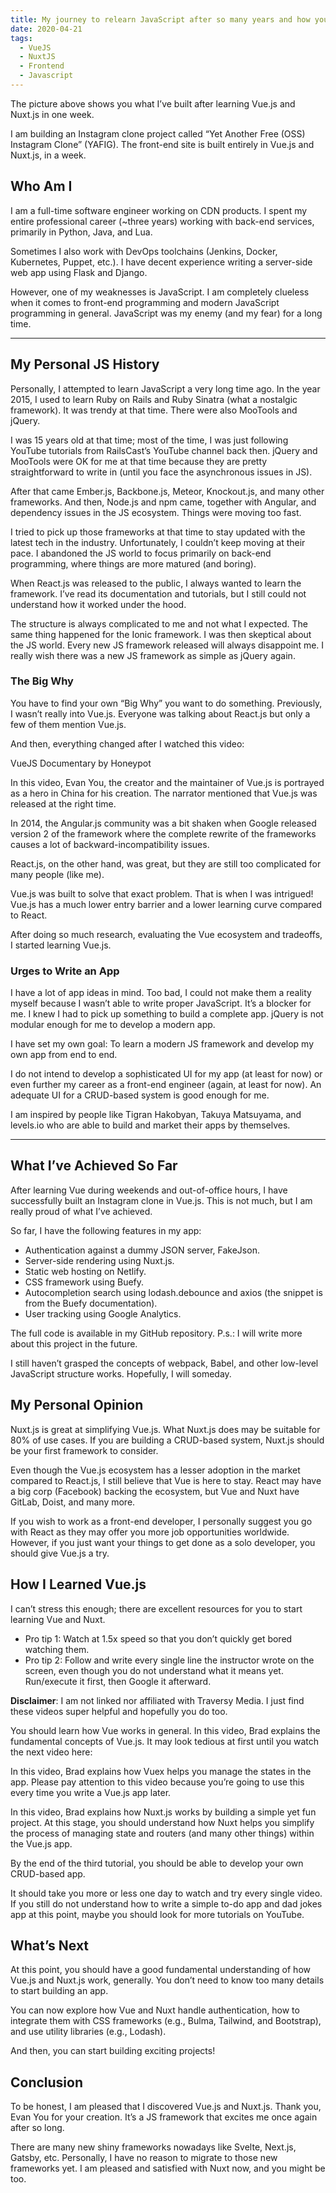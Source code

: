 ```yaml
---
title: My journey to relearn JavaScript after so many years and how you can start too
date: 2020-04-21
tags:
  - VueJS
  - NuxtJS
  - Frontend
  - Javascript
---
```


The picture above shows you what I’ve built after learning Vue.js and Nuxt.js in one week.

I am building an Instagram clone project called “Yet Another Free (OSS) Instagram Clone” (YAFIG). The front-end site is built entirely in Vue.js and Nuxt.js, in a week.

## Who Am I

I am a full-time software engineer working on CDN products. I spent my entire professional career (~three years) working with back-end services, primarily in Python, Java, and Lua.

Sometimes I also work with DevOps toolchains (Jenkins, Docker, Kubernetes, Puppet, etc.). I have decent experience writing a server-side web app using Flask and Django.

However, one of my weaknesses is JavaScript. I am completely clueless when it comes to front-end programming and modern JavaScript programming in general. JavaScript was my enemy (and my fear) for a long time.

---

## My Personal JS History

Personally, I attempted to learn JavaScript a very long time ago. In the year 2015, I used to learn Ruby on Rails and Ruby Sinatra (what a nostalgic framework). It was trendy at that time. There were also MooTools and jQuery.

I was 15 years old at that time; most of the time, I was just following YouTube tutorials from RailsCast’s YouTube channel back then. jQuery and MooTools were OK for me at that time because they are pretty straightforward to write in (until you face the asynchronous issues in JS).

After that came Ember.js, Backbone.js, Meteor, Knockout.js, and many other frameworks. And then, Node.js and npm came, together with Angular, and dependency issues in the JS ecosystem. Things were moving too fast.

I tried to pick up those frameworks at that time to stay updated with the latest tech in the industry. Unfortunately, I couldn’t keep moving at their pace. I abandoned the JS world to focus primarily on back-end programming, where things are more matured (and boring).

When React.js was released to the public, I always wanted to learn the framework. I’ve read its documentation and tutorials, but I still could not understand how it worked under the hood.

The structure is always complicated to me and not what I expected. The same thing happened for the Ionic framework. I was then skeptical about the JS world. Every new JS framework released will always disappoint me. I really wish there was a new JS framework as simple as jQuery again.

### The Big Why

You have to find your own “Big Why” you want to do something. Previously, I wasn’t really into Vue.js. Everyone was talking about React.js but only a few of them mention Vue.js.

And then, everything changed after I watched this video:

VueJS Documentary by Honeypot

In this video, Evan You, the creator and the maintainer of Vue.js is portrayed as a hero in China for his creation. The narrator mentioned that Vue.js was released at the right time.

In 2014, the Angular.js community was a bit shaken when Google released version 2 of the framework where the complete rewrite of the frameworks causes a lot of backward-incompatibility issues.

React.js, on the other hand, was great, but they are still too complicated for many people (like me).

Vue.js was built to solve that exact problem. That is when I was intrigued! Vue.js has a much lower entry barrier and a lower learning curve compared to React.

After doing so much research, evaluating the Vue ecosystem and tradeoffs, I started learning Vue.js.

### Urges to Write an App

I have a lot of app ideas in mind. Too bad, I could not make them a reality myself because I wasn’t able to write proper JavaScript. It’s a blocker for me. I knew I had to pick up something to build a complete app. jQuery is not modular enough for me to develop a modern app.

I have set my own goal: To learn a modern JS framework and develop my own app from end to end.

I do not intend to develop a sophisticated UI for my app (at least for now) or even further my career as a front-end engineer (again, at least for now). An adequate UI for a CRUD-based system is good enough for me.

I am inspired by people like Tigran Hakobyan, Takuya Matsuyama, and levels.io who are able to build and market their apps by themselves.

---

## What I’ve Achieved So Far

After learning Vue during weekends and out-of-office hours, I have successfully built an Instagram clone in Vue.js. This is not much, but I am really proud of what I’ve achieved.

So far, I have the following features in my app:

- Authentication against a dummy JSON server, FakeJson.
- Server-side rendering using Nuxt.js.
- Static web hosting on Netlify.
- CSS framework using Buefy.
- Autocompletion search using lodash.debounce and axios (the snippet is from the Buefy documentation).
- User tracking using Google Analytics.

The full code is available in my GitHub repository.
P.s.: I will write more about this project in the future.

I still haven’t grasped the concepts of webpack, Babel, and other low-level JavaScript structure works. Hopefully, I will someday.

## My Personal Opinion

Nuxt.js is great at simplifying Vue.js. What Nuxt.js does may be suitable for 80% of use cases. If you are building a CRUD-based system, Nuxt.js should be your first framework to consider.

Even though the Vue.js ecosystem has a lesser adoption in the market compared to React.js, I still believe that Vue is here to stay. React may have a big corp (Facebook) backing the ecosystem, but Vue and Nuxt have GitLab, Doist, and many more.

If you wish to work as a front-end developer, I personally suggest you go with React as they may offer you more job opportunities worldwide. However, if you just want your things to get done as a solo developer, you should give Vue.js a try.

## How I Learned Vue.js

I can’t stress this enough; there are excellent resources for you to start learning Vue and Nuxt.

- Pro tip 1: Watch at 1.5x speed so that you don’t quickly get bored watching them.
- Pro tip 2: Follow and write every single line the instructor wrote on the screen, even though you do not understand what it means yet. Run/execute it first, then Google it afterward.

**Disclaimer**: I am not linked nor affiliated with Traversy Media. I just find these videos super helpful and hopefully you do too.

You should learn how Vue works in general. In this video, Brad explains the fundamental concepts of Vue.js. It may look tedious at first until you watch the next video here:

In this video, Brad explains how Vuex helps you manage the states in the app. Please pay attention to this video because you’re going to use this every time you write a Vue.js app later.

In this video, Brad explains how Nuxt.js works by building a simple yet fun project. At this stage, you should understand how Nuxt helps you simplify the process of managing state and routers (and many other things) within the Vue.js app.

By the end of the third tutorial, you should be able to develop your own CRUD-based app.

It should take you more or less one day to watch and try every single video. If you still do not understand how to write a simple to-do app and dad jokes app at this point, maybe you should look for more tutorials on YouTube.

## What’s Next

At this point, you should have a good fundamental understanding of how Vue.js and Nuxt.js work, generally. You don’t need to know too many details to start building an app.

You can now explore how Vue and Nuxt handle authentication, how to integrate them with CSS frameworks (e.g., Bulma, Tailwind, and Bootstrap), and use utility libraries (e.g., Lodash).

And then, you can start building exciting projects!

## Conclusion

To be honest, I am pleased that I discovered Vue.js and Nuxt.js. Thank you, Evan You for your creation. It’s a JS framework that excites me once again after so long.

There are many new shiny frameworks nowadays like Svelte, Next.js, Gatsby, etc. Personally, I have no reason to migrate to those new frameworks yet. I am pleased and satisfied with Nuxt now, and you might be too.
